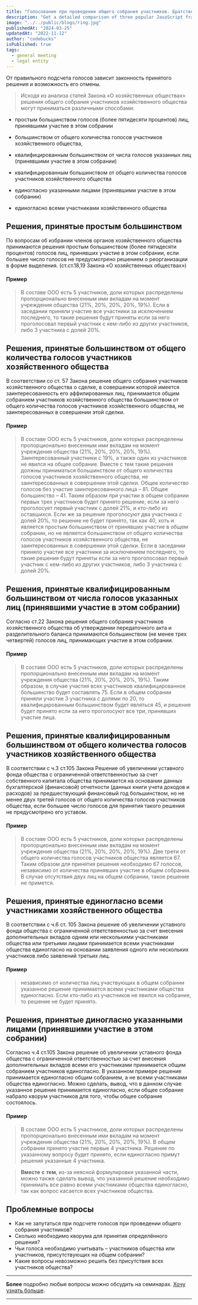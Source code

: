 ```yaml
---
title: "Голосование при проведении общего собрания участников. Братство кольца"
description: "Get a detailed comparison of three popular JavaScript frameworks - Angular, React, and Vue.js. Understand the strengths, weaknesses, and use cases for each framework to make an informed decision for your next web development project."
image: "../../public/blogs/ring.jpg"
publishedAt: "2024-03-25"
updatedAt: "2022-11-12"
author: "codebucks"
isPublished: true
tags:
  - general meeting
  - legal entity
---
```


От правильного подсчета голосов зависит законность принятого решения и возможность его отмены.

> Исходя из анализа статей Закона «О хозяйственных обществах» решения общего собрания участников
> хозяйственного общества могут приниматься различными способами:

- простым большинством голосов (более пятидесяти процентов) лиц, принявшими участие в этом собрании

- большинством от общего количества голосов участников хозяйственного общества,

- квалифицированным большинством от числа голосов указанных лиц (принявшими участие в этом собрании)

- квалифицированным большинством от общего количества голосов участников хозяйственного общества

- единогласно указанными лицами (принявшими участие в этом собрании)

- единогласно всеми участниками хозяйственного общества

## Решения, принятые простым большинством

По вопросам об избрании
членов органов хозяйственного общества принимаются
решения простым большинством (более пятидесяти процентов) голосов лиц, принявших
участие в этом собрании, если большее число голосов не предусмотрено решением о
реорганизации в форме выделения. (ст.ст.18,19 Закона «О хозяйственных обществах»)

#### Пример

> В составе ООО есть 5 участников, доли которых распределены пропорционально
> внесенным ими вкладам на момент учреждения общества (21%, 20%, 20%, 20%, 19%).
> Если в заседании приняли участие все участники за исключением последнего, то
> такие решения будут приняты если за него проголосовал первый участник с кем-либо
> из других участников, либо 3 участника с долей 20%.

## Решения, принятые большинством от общего количества голосов участников хозяйственного общества

В соответствии со ст. 57 Закона решение общего собрания участников хозяйственного общества
о сделке, в совершении которой имеется заинтересованность его аффилированных лиц,
принимается общим собранием участников хозяйственного общества большинством
от общего количества голосов участников хозяйственного общества, не заинтересованных в совершении этой сделки.

#### Пример

> В составе ООО есть 5 участников, доли которых распределены пропорционально внесенным ими вкладам на момент учреждения общества (21%, 20%, 20%, 20%, 19%). Заинтересованный участники с 19%, а также один из участников не явился на общее собрание. Вместе с тем такие решения должны приниматься большинством от общего количества голосов участников хозяйственного общества, не заинтересованных в совершении этой сделки. Общее количество голосов без участие заинтересованного лица – 81. Общее большинство – 41. Таким образом при участии в общем собрании первых трех участников будет принято решение, если за него проголосует первый участник с долей 21%, и кто-либо из оставшихся. Если же за решение проголосуют два участника с долей 20%, то решение не будет принято, так как 40, хоть и является простым большинством от принявших участие в общем собрании, но не является большинством от общего количества голосов участников хозяйственного общества, не заинтересованных в совершении этой сделки.
> Если в заседании приняло участие все участники за исключением последнего, то такие решения будут приняты если за него проголосовал первый участник с кем-либо из других участников, либо 3 участника с долей 20%.

## Решения, принятые квалифицированным большинством от числа голосов указанных лиц (принявшими участие в этом собрании)

Согласно ст.22 Закона решения общего собрания
участников хозяйственного общества об утверждении
передаточного акта и разделительного баланса принимаются большинством
(не менее трех четвертей) голосов лиц, принимающих участие в этом собрании.

#### Пример

> В составе ООО есть 5 участников, доли которых
> распределены пропорционально внесенным ими вкладам на момент
> учреждения общества (21%, 20%, 20%, 20%, 19%). Таким образом, в случае участия всех
> участников квалифицированное большинство будет составлять 75. Если в общем собрании
> приняли участие 3 участника с долями по 20, то квалифицированным большинством будет
> являться 45, и решение будет принято если за него проголосуют все три, принявших участие лица.

## Решения, принятые квалифицированным большинством от общего количества голосов участников хозяйственного общества

В соответствии с ч.3 ст.105 Закона Решение об увеличении
уставного фонда общества с ограниченной ответственностью за счет
собственного капитала общества принимается на основании данных бухгалтерской
(финансовой) отчетности (данных книги учета доходов и расходов) за предшествующий
финансовый год большинством, но не менее двух третей голосов от общего количества голосов
участников общества, если большее число голосов для принятия такого решения не предусмотрено его уставом.

#### Пример

> В составе ООО есть 5 участников, доли которых распределены
> пропорционально внесенным ими вкладам на момент учреждения
> общества (21%, 20%, 20%, 20%, 19%). Две трети от общего количества голосов участников
> общества является 67. Таким образом для принятия решения необходимо 67 голосов, независимо
> от количества принявших участие в общем собрании. В случае отсутствия двух лиц на общем
> собрании, такое решение не примется.

## Решения, принятые единогласно всеми участниками хозяйственного общества

В соответствии с ч.6 ст. 105 Закона решение об увеличении
уставного фонда общества с ограниченной ответственностью за счет
внесения дополнительных вкладов одним или несколькими участниками
общества или третьими лицами принимается всеми участниками общества единогласно
на основании заявления одного или нескольких участников либо заявлений третьих лиц.

#### Пример

> независимо от количества лиц участвующих
> в общем собрании указанное решение принимается
> всеми участниками общества единогласно. Если кто-либо
> из участников не явился на собрание, то решение не будет принято.

## Решения, принятые диногласно указанными лицами (принявшими участие в этом собрании)

Согласно ч.4 ст.105 Закона решение об увеличении уставного
фонда общества с ограниченной ответственностью за счет внесения
дополнительных вкладов всеми его участниками принимается общим
собранием участников единогласно. В указанном примере решение
принимается единогласно общим собранием, а не всеми участниками
общества единогласно. Можно сделать, вывод, что в данном случае
указанное решение принимается единогласно, если общее собрание
набрало кворум участников для того, чтобы общее собрание состоялось.

#### Пример

> В составе ООО есть 5 участников, доли которых распределены пропорционально внесенным ими вкладам на момент учреждения общества (21%, 20%, 20%, 20%, 19%). В общем собрании принято участие первые 4 участника. Решение по указанному вопросу будет принято, если единогласно примут решения указанные 4 участника.

> **Вместе** **с** **тем**, из-за неясной формулировки указанной части, можно также сделать вывод, что указанной решение необходимо принимать все равно всеми участниками общества единогласно, так как вопрос касается всех участников общества.

## Проблемные вопросы

- Как не запутаться при подсчете голосов при проведении общего собрания участников?
- Сколько необходимо кворума для принятия определённого решения?
- Чьи голоса необходимо учитывать – участников общества или участников, присутствующих на общем собрании?
- Какие вопросы невозможно решить без присутствия всех участников общества?

---

**Более** подробно любые вопросы можно обсудить на семинарах. [Хочу узнать больше](../contact).

---
